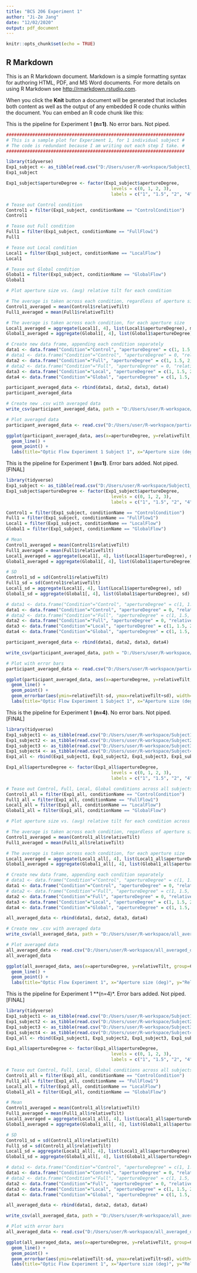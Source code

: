 ---
title: "BCS 206 Experiment 1"
author: "Ji-Ze Jang"
date: "12/02/2020"
output: pdf_document
---

```{r setup, include=FALSE}
knitr::opts_chunk$set(echo = TRUE)
```

## R Markdown

This is an R Markdown document. Markdown is a simple formatting syntax for authoring HTML, PDF, and MS Word documents. For more details on using R Markdown see <http://rmarkdown.rstudio.com>.

When you click the **Knit** button a document will be generated that includes both content as well as the output of any embedded R code chunks within the document. You can embed an R code chunk like this:


This is the pipeline for Experiment 1 **(n=1)**. No error bars. Not piped.
```{r}
####################################################################
# This is a sample plot for Experiment 1, for 1 individual subject #
# The code is redundant because I am writing out each step I take. #
####################################################################

library(tidyverse)
Exp1_subject <- as_tibble(read.csv("D:/Users/user/R-workspace/Subject1_EXP1.csv"))
Exp1_subject

Exp1_subject$apertureDegree <- factor(Exp1_subject$apertureDegree, 
                                        levels = c(0, 1, 2, 3),
                                        labels = c("1", "1.5", "2", "4"))

# Tease out Control condition
Control1 = filter(Exp1_subject, conditionName == "ControlCondition")
Control1

# Tease out Full condition
Full1 = filter(Exp1_subject, conditionName == "FullFlow1")
Full1

# Tease out Local condition
Local1 = filter(Exp1_subject, conditionName == "LocalFlow")
Local1

# Tease out Global condition
Global1 = filter(Exp1_subject, conditionName == "GlobalFlow")
Global1

# Plot aperture size vs. (avg) relative tilt for each condition

# The average is taken across each condition, regardless of aperture size
Control1_averaged = mean(Control1$relativeTilt)
Full1_averaged = mean(Full1$relativeTilt)

# The average is taken across each condition, for each aperture size
Local1_averaged = aggregate(Local1[, 4], list(Local1$apertureDegree), mean)
Global1_averaged = aggregate(Global1[, 4], list(Global1$apertureDegree), mean)

# Create new data frame, appending each condition separately
data1 <- data.frame("Condition"="Control", "apertureDegree" = c(1, 1.5, 2, 4), "relativeTilt"= Control1_averaged)
# data1 <- data.frame("Condition"="Control", "apertureDegree" = 0, "relativeTilt"= Control1_averaged)
data2 <- data.frame("Condition"="Full", "apertureDegree" = c(1, 1.5, 2, 4), "relativeTilt"= Full1_averaged)
# data2 <- data.frame("Condition"="Full", "apertureDegree" = 0, "relativeTilt"= Full1_averaged)
data3 <- data.frame("Condition"="Local", "apertureDegree" = c(1, 1.5, 2, 4), "relativeTilt"= Local1_averaged$relativeTilt)
data4 <- data.frame("Condition"="Global", "apertureDegree" = c(1, 1.5, 2, 4), "relativeTilt"= Global1_averaged$relativeTilt)

participant_averaged_data <- rbind(data1, data2, data3, data4)
participant_averaged_data

# Create new .csv with averaged data
write_csv(participant_averaged_data, path = "D:/Users/user/R-workspace/participant_data.csv")

# Plot averaged data
participant_averaged_data <- read.csv("D:/Users/user/R-workspace/participant_data.csv")

ggplot(participant_averaged_data, aes(x=apertureDegree, y=relativeTilt, group=Condition, color=Condition)) +
  geom_line() +
  geom_point() +
  labs(title="Optic Flow Experiment 1 Subject 1", x="Aperture size (deg)", y="Relative tilt (deg)")  # CHANGE FOR EACH SUBJECT!!!!!
```


This is the pipeline for Experiment 1 **(n=1)**. Error bars added. Not piped. [FINAL]
```{r}

library(tidyverse)
Exp1_subject <- as_tibble(read.csv("D:/Users/user/R-workspace/Subject1_EXP1.csv"))
Exp1_subject$apertureDegree <- factor(Exp1_subject$apertureDegree, 
                                        levels = c(0, 1, 2, 3),
                                        labels = c("1", "1.5", "2", "4"))

Control1 = filter(Exp1_subject, conditionName == "ControlCondition")
Full1 = filter(Exp1_subject, conditionName == "FullFlow1")
Local1 = filter(Exp1_subject, conditionName == "LocalFlow")
Global1 = filter(Exp1_subject, conditionName == "GlobalFlow")

# Mean
Control1_averaged = mean(Control1$relativeTilt)
Full1_averaged = mean(Full1$relativeTilt)
Local1_averaged = aggregate(Local1[, 4], list(Local1$apertureDegree), mean)
Global1_averaged = aggregate(Global1[, 4], list(Global1$apertureDegree), mean)

# SD
Control1_sd = sd(Control1$relativeTilt)
Full1_sd = sd(Control1$relativeTilt)
Local1_sd = aggregate(Local1[, 4], list(Local1$apertureDegree), sd)
Global1_sd = aggregate(Global1[, 4], list(Global1$apertureDegree), sd)

# data1 <- data.frame("Condition"="Control", "apertureDegree" = c(1, 1.5, 2, 4), "relativeTilt"= Control1_averaged, "sd"=Control1_sd)
data1 <- data.frame("Condition"="Control", "apertureDegree" = 0, "relativeTilt"= Control1_averaged, "sd"=Control1_sd) # added sd
# data2 <- data.frame("Condition"="Full", "apertureDegree" = c(1, 1.5, 2, 4), "relativeTilt"= Full1_averaged, "sd"=Full1_sd)
data2 <- data.frame("Condition"="Full", "apertureDegree" = 0, "relativeTilt"= Full1_averaged, "sd"=Full1_sd) # added sd
data3 <- data.frame("Condition"="Local", "apertureDegree" = c(1, 1.5, 2, 4), "relativeTilt"= Local1_averaged$relativeTilt, "sd"=Local1_sd$relativeTilt)
data4 <- data.frame("Condition"="Global", "apertureDegree" = c(1, 1.5, 2, 4), "relativeTilt"= Global1_averaged$relativeTilt, "sd"=Global1_sd$relativeTilt)

participant_averaged_data <- rbind(data1, data2, data3, data4)

write_csv(participant_averaged_data, path = "D:/Users/user/R-workspace/participant_data.csv")

# Plot with error bars
participant_averaged_data <- read.csv("D:/Users/user/R-workspace/participant_data.csv")

ggplot(participant_averaged_data, aes(x=apertureDegree, y=relativeTilt, group=Condition, color=Condition)) +
  geom_line() +
  geom_point() +
  geom_errorbar(aes(ymin=relativeTilt-sd, ymax=relativeTilt+sd), width=.15, position=position_dodge(0.15)) + # dodged the error bars
  labs(title="Optic Flow Experiment 1 Subject 1", x="Aperture size (deg)", y="Relative tilt (deg)") # CHANGE FOR EACH SUBJECT!!!!!
```


This is the pipeline for Experiment 1 **(n=4)**. No error bars. Not piped. [FINAL]
```{r}

library(tidyverse)
Exp1_subject1 <- as_tibble(read.csv("D:/Users/user/R-workspace/Subject1_EXP1.csv")) # Arya
Exp1_subject2 <- as_tibble(read.csv("D:/Users/user/R-workspace/Subject2_EXP1.csv")) # Me
Exp1_subject3 <- as_tibble(read.csv("D:/Users/user/R-workspace/Subject3_EXP1.csv")) # Yihe
Exp1_subject4 <- as_tibble(read.csv("D:/Users/user/R-workspace/Subject4_EXP1.csv")) # Kepler
Exp1_all <- rbind(Exp1_subject1, Exp1_subject2, Exp1_subject3, Exp1_subject4)

Exp1_all$apertureDegree <- factor(Exp1_all$apertureDegree, 
                                        levels = c(0, 1, 2, 3),
                                        labels = c("1", "1.5", "2", "4"))

# Tease out Control, Full, Local, Global conditions across all subjects
Control1_all = filter(Exp1_all, conditionName == "ControlCondition")
Full1_all = filter(Exp1_all, conditionName == "FullFlow1")
Local1_all = filter(Exp1_all, conditionName == "LocalFlow")
Global1_all = filter(Exp1_all, conditionName == "GlobalFlow")

# Plot aperture size vs. (avg) relative tilt for each condition across all subjects

# The average is taken across each condition, regardless of aperture size
Control1_averaged = mean(Control1_all$relativeTilt)
Full1_averaged = mean(Full1_all$relativeTilt)

# The average is taken across each condition, for each aperture size
Local1_averaged = aggregate(Local1_all[, 4], list(Local1_all$apertureDegree), mean)
Global1_averaged = aggregate(Global1_all[, 4], list(Global1_all$apertureDegree), mean)

# Create new data frame, appending each condition separately
# data1 <- data.frame("Condition"="Control", "apertureDegree" = c(1, 1.5, 2, 4), "relativeTilt"= Control1_averaged)
data1 <- data.frame("Condition"="Control", "apertureDegree" = 0, "relativeTilt"= Control1_averaged)
# data2 <- data.frame("Condition"="Full", "apertureDegree" = c(1, 1.5, 2, 4), "relativeTilt"= Full1_averaged)
data2 <- data.frame("Condition"="Full", "apertureDegree" = 0, "relativeTilt"= Full1_averaged)
data3 <- data.frame("Condition"="Local", "apertureDegree" = c(1, 1.5, 2, 4), "relativeTilt"= Local1_averaged$relativeTilt)
data4 <- data.frame("Condition"="Global", "apertureDegree" = c(1, 1.5, 2, 4), "relativeTilt"= Global1_averaged$relativeTilt)

all_averaged_data <- rbind(data1, data2, data3, data4)

# Create new .csv with averaged data
write_csv(all_averaged_data, path = "D:/Users/user/R-workspace/all_averaged_data.csv")

# Plot averaged data
all_averaged_data <- read.csv("D:/Users/user/R-workspace/all_averaged_data.csv")
all_averaged_data

ggplot(all_averaged_data, aes(x=apertureDegree, y=relativeTilt, group=Condition, color=Condition)) +
  geom_line() +
  geom_point() +
  labs(title="Optic Flow Experiment 1", x="Aperture size (deg)", y="Relative tilt (deg)")
```


This is the pipeline for Experiment 1 **(n=4)*. Error bars added. Not piped. [FINAL]
```{r}

library(tidyverse)
Exp1_subject1 <- as_tibble(read.csv("D:/Users/user/R-workspace/Subject1_EXP1.csv")) # Arya
Exp1_subject2 <- as_tibble(read.csv("D:/Users/user/R-workspace/Subject2_EXP1.csv")) # Me
Exp1_subject3 <- as_tibble(read.csv("D:/Users/user/R-workspace/Subject3_EXP1.csv")) # Yihe
Exp1_subject4 <- as_tibble(read.csv("D:/Users/user/R-workspace/Subject4_EXP1.csv")) # Kepler
Exp1_all <- rbind(Exp1_subject1, Exp1_subject2, Exp1_subject3, Exp1_subject4)

Exp1_all$apertureDegree <- factor(Exp1_all$apertureDegree, 
                                        levels = c(0, 1, 2, 3),
                                        labels = c("1", "1.5", "2", "4"))

# Tease out Control, Full, Local, Global conditions across all subjects
Control1_all = filter(Exp1_all, conditionName == "ControlCondition")
Full1_all = filter(Exp1_all, conditionName == "FullFlow1")
Local1_all = filter(Exp1_all, conditionName == "LocalFlow")
Global1_all = filter(Exp1_all, conditionName == "GlobalFlow")

# Mean
Control1_averaged = mean(Control1_all$relativeTilt)
Full1_averaged = mean(Full1_all$relativeTilt)
Local1_averaged = aggregate(Local1_all[, 4], list(Local1_all$apertureDegree), mean)
Global1_averaged = aggregate(Global1_all[, 4], list(Global1_all$apertureDegree), mean)

# SD
Control1_sd = sd(Control1_all$relativeTilt)
Full1_sd = sd(Control1_all$relativeTilt)
Local1_sd = aggregate(Local1_all[, 4], list(Local1_all$apertureDegree), sd)
Global1_sd = aggregate(Global1_all[, 4], list(Global1_all$apertureDegree), sd)

# data1 <- data.frame("Condition"="Control", "apertureDegree" = c(1, 1.5, 2, 4), "relativeTilt"= Control1_averaged, "sd"=Control1_sd)
data1 <- data.frame("Condition"="Control", "apertureDegree" = 0, "relativeTilt"= Control1_averaged, "sd"=Control1_sd) # added sd
# data2 <- data.frame("Condition"="Full", "apertureDegree" = c(1, 1.5, 2, 4), "relativeTilt"= Full1_averaged, "sd"=Full1_sd)
data2 <- data.frame("Condition"="Full", "apertureDegree" = 0, "relativeTilt"= Full1_averaged, "sd"=Full1_sd) # added sd
data3 <- data.frame("Condition"="Local", "apertureDegree" = c(1, 1.5, 2, 4), "relativeTilt"= Local1_averaged$relativeTilt, "sd"=Local1_sd$relativeTilt)
data4 <- data.frame("Condition"="Global", "apertureDegree" = c(1, 1.5, 2, 4), "relativeTilt"= Global1_averaged$relativeTilt, "sd"=Global1_sd$relativeTilt)

all_averaged_data <- rbind(data1, data2, data3, data4)

write_csv(all_averaged_data, path = "D:/Users/user/R-workspace/all_averaged_data.csv")

# Plot with error bars
all_averaged_data <- read.csv("D:/Users/user/R-workspace/all_averaged_data.csv")

ggplot(all_averaged_data, aes(x=apertureDegree, y=relativeTilt, group=Condition, color=Condition)) +
  geom_line() +
  geom_point() +
  geom_errorbar(aes(ymin=relativeTilt-sd, ymax=relativeTilt+sd), width=.15, position=position_dodge(0.15)) +
  labs(title="Optic Flow Experiment 1", x="Aperture size (deg)", y="Relative tilt (deg)")

```
